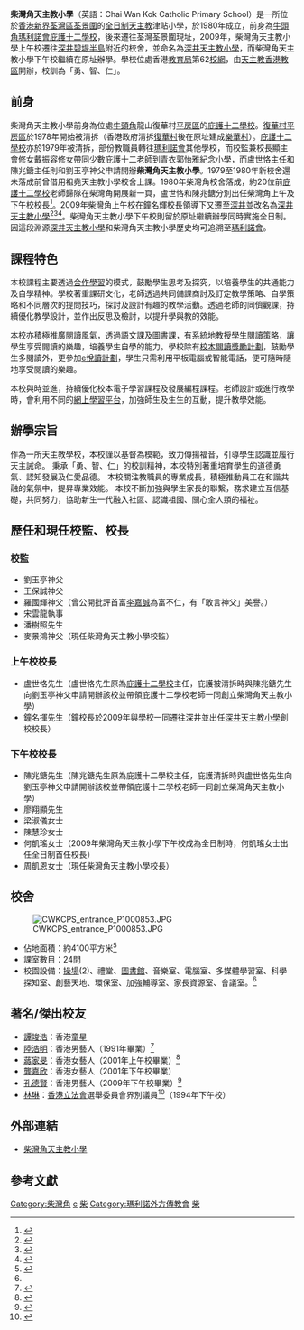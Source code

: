 {{Infobox School
|name           = 柴灣角天主教小學
|image          = HK ChaiWanKok Catholic PrimarySchool.JPG
|motto          = 勇智仁
|established    = 1980年
|type           = 津貼小學
|district       = [[荃灣區|荃灣區]]
|chairperson    = 麥景鴻神父
|principal      = 周凯恩女士
|enrollment     = 630人左右
|students       = 
|free_label     = 班級
|free_text      = 小一至小六
|location       = [[新界|新界]][[荃灣區|荃灣區]][[荃景圍|荃景圍]]安賢街2-10 號
|website        = http://www.cwk.edu.hk/
}}
'''柴灣角天主教小學'''（英語：Chai Wan Kok Catholic Primary School）是一所位於[[香港|香港]][[新界|新界]][[荃灣區|荃灣區]][[荃景圍|荃景圍]]的[[全日制|全日制]][[天主教|天主教]]津貼小學，於1980年成立，前身為[[牛頭角|牛頭角]][[瑪利諾會|瑪利諾會]][[庇護十二學校|庇護十二學校]]，後來遷往荃灣荃景圍現址，2009年，柴灣角天主教小學上午校遷往[[深井|深井]][[碧堤半島|碧堤半島]]附近的校舍，並命名為[[深井天主教小學|深井天主教小學]]，而柴灣角天主教小學下午校繼續在原址辦學。學校位處香港[[教育局_(香港)|教育局]]第62[[小一學校網|校網]]，由[[天主教香港教區|天主教香港教區]]開辦，校訓為「勇、智、仁」。

==前身==
柴灣角天主教小學前身為位處[[牛頭角|牛頭角]]龍山復華村[[平房區|平房區]]的[[庇護十二學校|庇護十二學校]]。[[復華村|復華村]][[平房區|平房區]]於1978年開始被清拆（香港政府清拆[[復華村|復華村]]後在原址建成[[樂華村|樂華村]]）。[[庇護十二學校|庇護十二學校]]亦於1979年被清拆，部份教職員轉往[[瑪利諾會|瑪利諾會]]其他學校，而校監兼校長顯主會修女戴振容修女帶同少數庇護十二老師到青衣郭怡雅紀念小學，而盧世恪主任和陳兆鎕主任則和劉玉亭神父申請開辦'''柴灣角天主教小學'''。1979至1980年新校舍還未落成前曾借用祖堯天主教小學校舍上課。1980年柴灣角校舍落成，約20位前[[庇護十二學校|庇護十二學校]]老師歸隊在柴灣角開展新一頁，盧世恪和陳兆鎕分別出任柴灣角上午及下午校校長<ref>{{cite web|url= https://sites.google.com/site/stcpsaa/zui-xin-xiao-xi|title= 深井天主教小學致庇謢十二學校校友、柴灣角天主教小學上午校校友及深井天主教小學校友|accessdate=2011-05-22}}</ref>。2009年柴灣角上午校在鐘名輝校長領導下又遷至[[深井|深井]]並改名為[[深井天主教小學|深井天主教小學]]<ref>{{cite web|url= http://cwkama.xanga.com/|title= 柴灣角天主教小學校友會網頁|accessdate= 2011-05-22|archive-date= 2010-11-02|archive-url= https://web.archive.org/web/20101102193432/http://cwkama.xanga.com/|dead-url= no}}</ref><ref>{{cite web|url=http://www.stcpri.edu.hk/SchInfo.html|title=深井天主教小學歷史|accessdate=2011-05-22}}{{dead link|date=2018年1月 |bot=InternetArchiveBot |fix-attempted=yes }}</ref><ref>{{cite web|url= http://cwkama.xanga.com/|title= 柴灣角天主教小學校友會網頁|accessdate= 2011-05-29|archive-date= 2010-11-02|archive-url= https://web.archive.org/web/20101102193432/http://cwkama.xanga.com/|dead-url= no}}</ref>。柴灣角天主教小學下午校則留於原址繼續辦學同時實施全日制。因這段淵源[[深井天主教小學|深井天主教小學]]和柴灣角天主教小學歷史均可追溯至[[瑪利諾會|瑪利諾會]]。

==課程特色==
本校課程主要透過[[合作學習|合作學習]]的模式，鼓勵學生思考及探究，以培養學生的共通能力及自學精神。學校著重課研文化，老師透過共同備課商討及訂定教學策略、自學策略和不同層次的提問技巧，探討及設計有趣的教學活動。透過老師的同儕觀課，持續優化教學設計，並作出反思及檢討，以提升學與教的效能。

本校亦積極推廣閱讀風氣，透過語文課及圖書課，有系統地教授學生閱讀策略，讓學生享受閱讀的樂趣，培養學生自學的能力。學校除有[[校本閱讀獎勵計劃|校本閱讀獎勵計劃]]，鼓勵學生多閱讀外，更參加[[e悅讀計劃|e悅讀計劃]]，學生只需利用平板電腦或智能電話，便可隨時隨地享受閱讀的樂趣。

本校與時並進，持續優化校本電子學習課程及發展編程課程。老師設計或進行教學時，會利用不同的[[網上學習平台|網上學習平台]]，加強師生及生生的互動，提升教學效能。

==辦學宗旨==
作為一所天主教學校，本校謹以基督為模範，致力傳揚福音，引導學生認識並履行天主誡命。 秉承「勇、智、仁」的校訓精神，本校特別著重培育學生的道德勇氣、認知發展及仁愛品德。 本校關注教職員的專業成長，積極推動員工在和諧共融的氣氛中，提昇專業效能。 本校不斷加強與學生家長的聯繫，務求建立互信基礎，共同努力，協助新生一代融入社區、認識祖國、關心全人類的福祉。

==歷任和現任校監、校長==
===校監===
*劉玉亭神父
*王保誠神父
*羅國輝神父（曾公開批評首富[[李嘉誠|李嘉誠]]為富不仁，有「敢言神父」美譽。）
*宋雲龍執事
*潘樹照先生
*麥景鴻神父（現任柴灣角天主教小學校監）

===上午校校長===
*盧世恪先生（盧世恪先生原為[[庇護十二學校|庇護十二學校]]主任，庇護被清拆時與陳兆鎕先生向劉玉亭神父申請開辦該校並帶領庇護十二學校老師一同創立柴灣角天主教小學）
*鐘名揮先生（鐘校長於2009年與學校一同遷往深井並出任[[深井天主教小學|深井天主教小學]]創校校長）

===下午校校長===
*陳兆鎕先生（陳兆鎕先生原為庇護十二學校主任，庇護清拆時與盧世恪先生向劉玉亭神父申請開辦該校並帶領庇護十二學校老師一同創立柴灣角天主教小學）
*廖翔顯先生
*梁淑儀女士
*陳慧珍女士
*何凱瑤女士（2009年柴灣角天主教小學下午校成為全日制時，何凱瑤女士出任全日制首任校長）
*周凱恩女士（現任柴灣角天主教小學校長）

==校舍==
[[File:CWKCPS_entrance_P1000853.JPG|thumb]]
*佔地面積：約4100平方米<ref name="chsc">{{cite web|url=http://www.chsc.hk/primary/tc/schooldetail.asp?sch_id=118|title=家庭與學校合作事宜委員會 小學概覽 2010|accessdate=2011-05-31|deadurl=yes|archiveurl=https://web.archive.org/web/20110327084836/http://www.chsc.hk/primary/tc/schooldetail.asp?sch_id=118|archivedate=2011-03-27}}</ref>
*課室數目：24間
*校園設備：[[操場|操場]](2)、禮堂、[[圖書館|圖書館]]、音樂室、電腦室、多媒體學習室、科學探知室、創藝天地、環保室、加強輔導室、家長資源室、會議室。<ref name="chsc" />

== 著名/傑出校友 ==
*[[譚竣浩|譚竣浩]]：香港[[童星|童星]]
*[[陸浩明|陸浩明]]：香港男藝人（1991年畢業）<ref>{{web reference|URL=http://news.hkheadline.com.hk/dailynews/headline_news_detail_columnist.asp?id=232488&section_name=wtt&kw=-1|title=有食神 力撐同學仔餐廳 陸浩明讚素菜夠健康|work=頭條日報|year=2013年|date=4月3日|access-date=2017-08-24|archive-date=2017-08-24|archive-url=https://web.archive.org/web/20170824133626/http://news.hkheadline.com.hk/dailynews/headline_news_detail_columnist.asp?id=232488&section_name=wtt&kw=-1|dead-url=no}}</ref> 
*[[蔣家旻|蔣家旻]]：香港女藝人（2001年上午校畢業）<ref name="Angel Chiang's primary school, print screened on 2018-8-4">{{Cite web |url=https://drive.google.com/file/d/12CnN7CixOt2kFV6GnxVtwutka-yPpBCv/view?usp=sharing |title=Angel Chiang's primary school, print screened on 2018-8-4 |access-date=2018-08-04 |archive-date=2021-11-08 |archive-url=https://web.archive.org/web/20211108190300/https://drive.google.com/file/d/12CnN7CixOt2kFV6GnxVtwutka-yPpBCv/view?usp=sharing |dead-url=no }}</ref>
*[[龔嘉欣|龔嘉欣]]：香港女藝人（2001年下午校畢業）
*[[孔德賢|孔德賢]]：香港男藝人（2009年下午校畢業）<ref name="校園新知 2006-2007年度柴灣角天主教小學下午校校外比賽成績">{{Cite web |url=http://cwk.edu.hk/web/Student/Rank/Rank0607.html |title=柴灣角天主教小學《校園新知 2006-2007年度柴灣角天主教小學下午校校外比賽成績》 |access-date=2018-03-03 |archive-url=https://web.archive.org/web/20180303225337/http://cwk.edu.hk/web/Student/Rank/Rank0607.html |archive-date=2018-03-03 |dead-url=yes }}</ref>
*[[林琳_(香港)|林琳]]：[[香港立法會|香港立法會]]選舉委員會界別議員<ref>{{cite web |url=https://www.facebook.com/permalink.php?story_fbid=1143944215780478&id=834357010072535 |title=小學同學結婚啦！ |date=2018-11-04 |website= |publisher=林琳 Nixie Lam Facebook公開專頁 |access-date=2021-12-21 |quote=}}</ref>（1994年下午校）

==外部連結==
* [http://www.cwk.edu.hk// 柴灣角天主教小學] {{Wayback|url=http://www.cwk.edu.hk// |date=20210209055740 }}
{{commonscat|Chai Wan Kok Catholic Primary School, CWKCPS}}

==參考文獻==
{{reflist|2}}
{{香港天主教小學}}
[[Category:柴灣角|Category:柴灣角]]
[[Category:荃灣區小學|c]]
[[Category:香港天主教學校|柴]]
[[Category:瑪利諾外方傳教會|Category:瑪利諾外方傳教會]]
[[Category:1980年創建的教育機構|柴]]